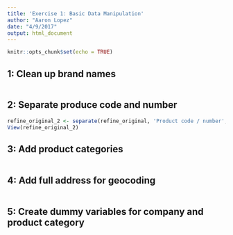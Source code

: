 ```yaml
---
title: 'Exercise 1: Basic Data Manipulation'
author: "Aaron Lopez"
date: "4/9/2017"
output: html_document
---
```


```r
knitr::opts_chunk$set(echo = TRUE)
```

## 1: Clean up brand names

```r

```

## 2: Separate produce code and number

```r
refine_original_2 <- separate(refine_original, 'Product code / number', c("product_code", "product_number"), sep = "-")
View(refine_original_2)
```

## 3: Add product categories

```r

```

## 4: Add full address for geocoding

```r

```

## 5: Create dummy variables for company and product category

```r

```

